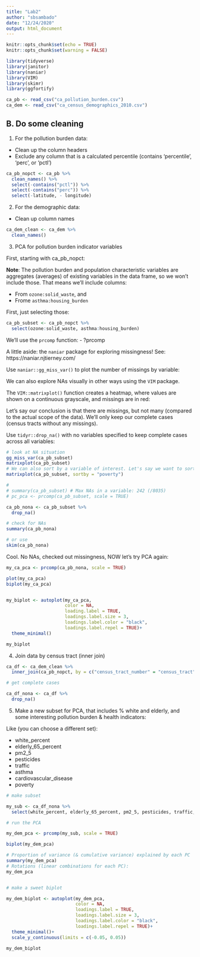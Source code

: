 ```yaml
---
title: "Lab2"
author: "sbsambado"
date: "12/24/2020"
output: html_document
---
```


```r
knitr::opts_chunk$set(echo = TRUE)
knitr::opts_chunk$set(warning = FALSE)

library(tidyverse)
library(janitor)
library(naniar)
library(VIM)
library(skimr)
library(ggfortify)

ca_pb <- read_csv("ca_pollution_burden.csv")
ca_dem <- read_csv("ca_census_demographics_2010.csv")
```


## B. Do some cleaning 

1. For the pollution burden data: 

- Clean up the column headers
- Exclude any column that is a calculated percentile (contains 'percentile', 'perc', or 'pctl')

```r
ca_pb_nopct <- ca_pb %>% 
  clean_names() %>% 
  select(-contains("pctl")) %>% 
  select(-contains("perc")) %>% 
  select(-latitude, - longitude)
```
2. For the demographic data:

- Clean up column names
```r
ca_dem_clean <- ca_dem %>% 
  clean_names()
```
3. PCA for pollution burden indicator variables

First, starting with ca_pb_nopct:

**Note**: The pollution burden and population characteristic variables are aggregates (averages) of existing variables in the data frame, so we won't include those. That means we'll include columns:

- From `ozone:solid_waste`, and
- Frome `asthma:housing_burden`

First, just selecting those:

```r
ca_pb_subset <- ca_pb_nopct %>% 
  select(ozone:solid_waste, asthma:housing_burden)
```

We'll use the `prcomp` function:
- ?prcomp

A little aside: the `naniar` package for exploring missingness!
See: https://naniar.njtierney.com/

Use `naniar::gg_miss_var()` to plot the number of missings by variable:

We can also explore NAs visually in other ways using the `VIM` package.

The `VIM::matrixplot()` function creates a heatmap, where values are shown on a continuous grayscale, and missings are in red:

Let's say our conclusion is that there are missings, but not many (compared to the actual scope of the data). We'll only keep our complete cases (census tracts without any missings).

Use `tidyr::drop_na()` with no variables specified to keep complete cases across all variables:

```r
# look at NA situation
gg_miss_var(ca_pb_subset)
matrixplot(ca_pb_subset)
# We can also sort by a variable of interest. Let's say we want to sort by poverty:
matrixplot(ca_pb_subset, sortby = "poverty")

# 
# summary(ca_pb_subset) # Max NAs in a variable: 242 (/8035)
# pc_pca <- prcomp(ca_pb_subset, scale = TRUE)

ca_pb_nona <- ca_pb_subset %>% 
  drop_na()

# check for NAs
summary(ca_pb_nona) 

# or use
skim(ca_pb_nona)
```

Cool. No NAs, checked out missingness, NOW let's try PCA again: 


```r

my_ca_pca <- prcomp(ca_pb_nona, scale = TRUE)

plot(my_ca_pca)
biplot(my_ca_pca)


my_biplot <- autoplot(my_ca_pca,
                      color = NA,
                      loading.label = TRUE,
                      loadings.label.size = 3,
                      loadings.label.color = "black",
                      loadings.label.repel = TRUE)+
  theme_minimal()

my_biplot
```

4. Join data by census tract (inner join)
```r
ca_df <- ca_dem_clean %>% 
  inner_join(ca_pb_nopct, by = c("census_tract_number" = "census_tract"))

# get complete cases

ca_df_nona <- ca_df %>% 
  drop_na()
```

5. Make a new subset for PCA, that includes % white and elderly, and some interesting pollution burden & health indicators:

Like (you can choose a different set): 

- white_percent
- elderly_65_percent
- pm2_5
- pesticides
- traffic
- asthma
- cardiovascular_disease
- poverty

```r
# make subset

my_sub <- ca_df_nona %>% 
  select(white_percent, elderly_65_percent, pm2_5, pesticides, traffic, asthma, cardiovascular_disease, poverty)

# run the PCA

my_dem_pca <- prcomp(my_sub, scale = TRUE)

biplot(my_dem_pca)

# Proportion of variance (& cumulative variance) explained by each PC
summary(my_dem_pca)
# Rotations (linear combinations for each PC):
my_dem_pca


# make a sweet biplot

my_dem_biplot <- autoplot(my_dem_pca,
                          color = NA, 
                          loadings.label = TRUE,
                          loadings.label.size = 3,
                          loadings.label.color = "black",
                          loadings.label.repel = TRUE)+
  theme_minimal()+
  scale_y_continuous(limits = c(-0.05, 0.05))

my_dem_biplot
```

